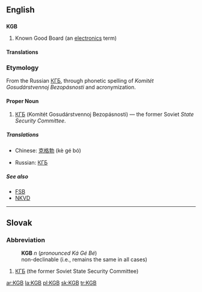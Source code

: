 ==English==
{{wikipedia}}

==={{initialism}}===
'''KGB'''

# Known Good Board (an [[electronics]] term)

====Translations====
{{trans-top|Known Good Board}}
{{trans-mid}}
{{trans-bottom}}

===Etymology===
From the Russian [[КГБ]], through phonetic spelling of ''Komitét Gosudárstvennoj Bezopásnosti'' and acronymization.

====Proper Noun====
{{en-proper-noun}}

# [[КГБ]] (Komitét Gosudárstvennoj Bezopásnosti) &mdash; the former Soviet ''State Security Committee''.

=====Translations=====
{{trans-top|Soviet KGB}}
*Chinese: [[克格勃]] (kè gé bó)
{{trans-mid}}
*Russian: [[КГБ]]
{{trans-bottom}}

=====See also=====
*[[FSB]]
*[[NKVD]]

----

==Slovak==

===Abbreviation===
:'''KGB''' ''n'' (''pronounced Ká Gé Bé'')
:non-declinable (i.e., remains the same in all cases)

# [[КГБ]] (the former Soviet State Security Committee)

[[ar:KGB]]
[[la:KGB]]
[[pl:KGB]]
[[sk:KGB]]
[[tr:KGB]]